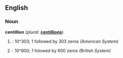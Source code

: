 ==English==

===Noun===
'''centillion'''  (''plural:'' '''[[centillions]]''')
# {{US}}: 10^303; 1 followed by 303 zeros ''(American System)''
# {{UK}}: 10^600; 1 folowed by 600 zeros ''(British System)''